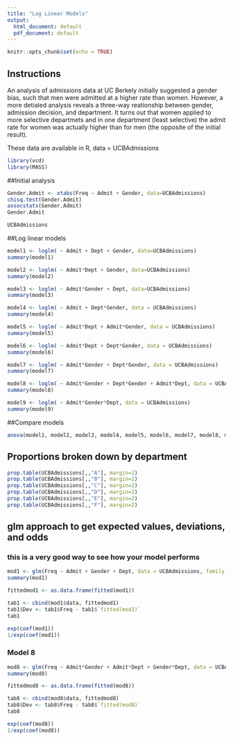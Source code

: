 ```yaml
---
title: "Log Linear Models"
output:
  html_document: default
  pdf_document: default
---
```


```r
knitr::opts_chunk$set(echo = TRUE)
```
Instructions
----------
An analysis of admissions data at UC Berkely initially suggested a gender bias, such that men were admitted at a higher rate than women. However, a more detialed analysis reveals a three-way reationship between gender, admission decision, and department. It turns out that women applied to more selective departmets and in one department (least selective) the admit rate for women was actually higher than for men (the opposite of the initial result).

These data are available in R, data = UCBAdmissions

```r
library(vcd)
library(MASS)
```


##Initial analysis
```r
Gender.Admit <- xtabs(Freq ~ Admit + Gender, data=UCBAdmissions) 
chisq.test(Gender.Admit)
assocstats(Gender.Admit)
Gender.Admit

UCBAdmissions
```
##Log linear models
```r

model1 <- loglm( ~ Admit + Dept + Gender, data=UCBAdmissions)
summary(model1)

model2 <- loglm( ~ Admit*Dept + Gender, data=UCBAdmissions)
summary(model2)

model3 <- loglm( ~ Admit*Gender + Dept, data=UCBAdmissions)
summary(model3)

model4 <- loglm( ~ Admit + Dept*Gender, data = UCBAdmissions)
summary(model4)

model5 <- loglm( ~ Admit*Dept + Admit*Gender, data = UCBAdmissions)
summary(model5)

model6 <- loglm( ~ Admit*Dept + Dept*Gender, data = UCBAdmissions)
summary(model6)

model7 <- loglm( ~ Admit*Gender + Dept*Gender, data = UCBAdmissions)
summary(model7)

model8 <- loglm( ~ Admit*Gender + Dept*Gender + Admit*Dept, data = UCBAdmissions)
summary(model8)

model9 <- loglm( ~ Admit*Gender*Dept, data = UCBAdmissions)
summary(model9)

```

##Compare models
```r
anova(model1, model2, model3, model4, model5, model6, model7, model8, model9)

```

## Proportions broken down by department 
```r
prop.table(UCBAdmissions[,,"A"], margin=2)
prop.table(UCBAdmissions[,,"B"], margin=2)
prop.table(UCBAdmissions[,,"C"], margin=2)
prop.table(UCBAdmissions[,,"D"], margin=2)
prop.table(UCBAdmissions[,,"E"], margin=2)
prop.table(UCBAdmissions[,,"F"], margin=2)

```

## glm approach to get expected values, deviations, and odds 
### this is a very good way to see how your model performs 
```r

mod1 <- glm(Freq ~ Admit + Gender + Dept, data = UCBAdmissions, family = poisson)
summary(mod1)

fittedmod1 <- as.data.frame(fitted(mod1))

tab1 <- cbind(mod1$data, fittedmod1)
tab1$Dev <- tab1$Freq - tab1$`fitted(mod1)`
tab1

exp(coef(mod1))
1/exp(coef(mod1))
```

### Model 8
```r
mod8 <- glm(Freq ~ Admit*Gender + Admit*Dept + Gender*Dept, data = UCBAdmissions, family = poisson)
summary(mod8)

fittedmod8 <- as.data.frame(fitted(mod8))

tab8 <- cbind(mod8$data, fittedmod8)
tab8$Dev <- tab8$Freq - tab8$`fitted(mod8)`
tab8

exp(coef(mod8))
1/exp(coef(mod8))
```